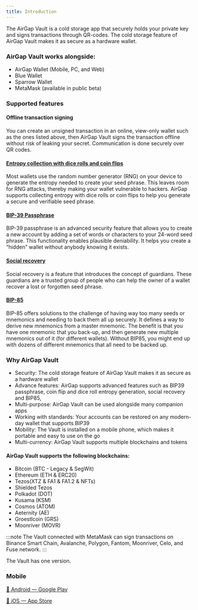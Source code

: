 ```yaml
---
title: Introduction
---
```


The AirGap Vault is a cold storage app that securely holds your private key and signs transactions through QR-codes. The cold storage feature of AirGap Vault makes it as secure as a hardware wallet.

### AirGap Vault works alongside:

- AirGap Wallet (Mobile, PC, and Web)
- Blue Wallet
- Sparrow Wallet
- MetaMask (available in public beta)

### Supported features

#### Offline transaction signing

You can create an unsigned transaction in an online, view-only wallet such as the ones listed above, then AirGap Vault signs the transaction offline without risk of leaking your secret. Communication is done securely over QR codes.

#### [Entropy collection with dice rolls and coin flips](https://medium.com/airgap-it/entropy-collection-with-dice-rolls-and-coin-flips-bd34945bf5ce)

Most wallets use the random number generator (RNG) on your device to generate the entropy needed to create your seed phrase. This leaves room for RNG attacks, thereby making your wallet vulnerable to hackers. AirGap supports collecting entropy with dice rolls or coin flips to help you generate a secure and verifiable seed phrase.

#### [BIP-39 Passphrase](https://medium.com/airgap-it/securing-your-crypto-with-plausible-deniability-and-bip-39-passphrases-3bb80be72e75)

BIP-39 passphrase is an advanced security feature that allows you to create a new account by adding a set of words or characters to your 24-word seed phrase. This functionality enables plausible deniability. It helps you create a “hidden” wallet without anybody knowing it exists.

#### [Social recovery](https://support.airgap.it/features/social-recovery)

Social recovery is a feature that introduces the concept of guardians. These guardians are a trusted group of people who can help the owner of a wallet recover a lost or forgotten seed phrase.

#### [BIP-85](https://support.airgap.it/features/bip85/)

BIP-85 offers solutions to the challenge of having way too many seeds or mnemonics and needing to back them all up securely. It defines a way to derive new mnemonics from a master mnemonic. The benefit is that you have one mnemonic that you back-up, and then generate new multiple mnemonics out of it (for different wallets). Without BIP85, you might end up with dozens of different mnemonics that all need to be backed up.

### Why AirGap Vault

- Security: The cold storage feature of AirGap Vault makes it as secure as a hardware wallet
- Advance features: AirGap supports advanced features such as BIP39 passphrase, coin flip and dice roll entropy generation, social recovery and BIP85,
- Multi-purpose: AirGap Vault can be used alongside many companion apps
- Working with standards: Your accounts can be restored on any modern-day wallet that supports BIP39
- Mobility: The Vault is installed on a mobile phone, which makes it portable and easy to use on the go
- Multi-currency: AirGap Vault supports multiple blockchains and tokens

#### AirGap Vault supports the following blockchains:

- Bitcoin (BTC - Legacy & SegWit)
- Ethereum (ETH & ERC20)
- Tezos(XTZ & FA1 & FA1.2 & NFTs)
- Shielded Tezos
- Polkadot (DOT)
- Kusama (KSM)
- Cosmos (ATOM)
- Aeternity (AE)
- Groestlcoin (GRS)
- Moonriver (MOVR)

:::note 
The Vault connected with MetaMask can sign transactions on Binance Smart Chain, Avalanche, Polygon, Fantom, Moonriver, Celo, and Fuse network.
:::

The Vault has one version.

### Mobile

[📱 Android — Google Play](https://play.google.com/store/apps/details?id=it.airgap.vault)

[📱 iOS — App Store](https://itunes.apple.com/us/app/airgap-vault-secure-secrets/id1417126841?l=de&ls=1&mt=8)
